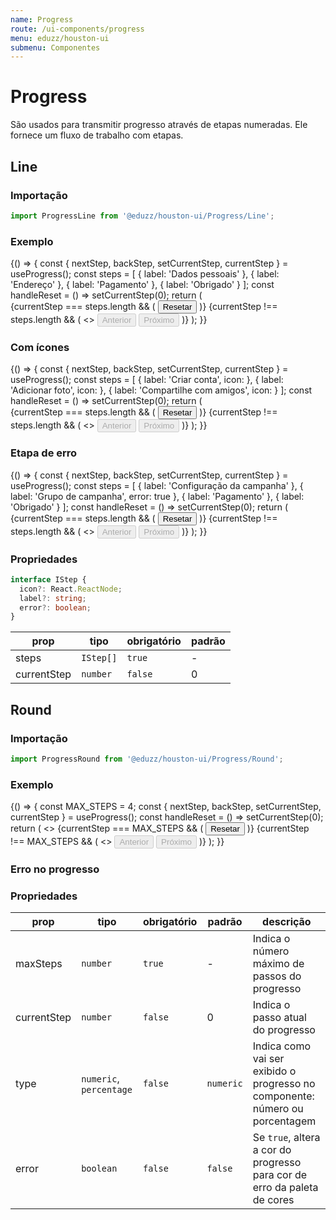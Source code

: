 ```yaml
---
name: Progress
route: /ui-components/progress
menu: eduzz/houston-ui
submenu: Componentes
---
```





# Progress

São usados para transmitir progresso através de etapas numeradas. Ele fornece um fluxo de trabalho com etapas.

## Line

### Importação

```ts
import ProgressLine from '@eduzz/houston-ui/Progress/Line';
```

### Exemplo

<Playground>
  {() => {
    const { nextStep, backStep, setCurrentStep, currentStep } = useProgress();
    const steps = [
      {
        label: 'Dados pessoais'
      },
      {
        label: 'Endereço'
      },
      {
        label: 'Pagamento'
      },
      {
        label: 'Obrigado'
      }
    ];
    const handleReset = () => setCurrentStep(0);
    return (
      <Container>
        <Row>
          <Column xs={12}>
            <ProgressLine steps={steps} currentStep={currentStep} />
          </Column>
        </Row>
        <div style={{ margin: '16px 0' }} />
        <Row>
          {currentStep === steps.length && (
            <Column>
              <Button onClick={handleReset} variant='text'>
                Resetar
              </Button>
            </Column>
          )}
          {currentStep !== steps.length && (
            <>
              <Column>
                <Button onClick={backStep} disabled={currentStep === 0}>
                  Anterior
                </Button>
              </Column>
              <Column>
                <Button onClick={nextStep} disabled={currentStep === steps.length}>
                  Próximo
                </Button>
              </Column>
            </>
          )}
        </Row>
      </Container>
    );
  }}
</Playground>

### Com ícones

<Playground>
  {() => {
    const { nextStep, backStep, setCurrentStep, currentStep } = useProgress();
    const steps = [
      {
        label: 'Criar conta',
        icon: <AccountCircleIcon />
      },
      {
        label: 'Adicionar foto',
        icon: <AddAPhotoIcon />
      },
      {
        label: 'Compartilhe com amigos',
        icon: <LinkIcon />
      }
    ];
    const handleReset = () => setCurrentStep(0);
    return (
      <Container>
        <Row>
          <Column xs={12}>
            <ProgressLine steps={steps} currentStep={currentStep} />
          </Column>
        </Row>
        <div style={{ margin: '16px 0' }} />
        <Row>
          {currentStep === steps.length && (
            <Column>
              <Button onClick={handleReset} variant='text'>
                Resetar
              </Button>
            </Column>
          )}
          {currentStep !== steps.length && (
            <>
              <Column>
                <Button onClick={backStep} disabled={currentStep === 0}>
                  Anterior
                </Button>
              </Column>
              <Column>
                <Button onClick={nextStep} disabled={currentStep === steps.length}>
                  Próximo
                </Button>
              </Column>
            </>
          )}
        </Row>
      </Container>
    );
  }}
</Playground>

### Etapa de erro

<Playground>
  {() => {
    const { nextStep, backStep, setCurrentStep, currentStep } = useProgress();
    const steps = [
      {
        label: 'Configuração da campanha'
      },
      {
        label: 'Grupo de campanha',
        error: true
      },
      {
        label: 'Pagamento'
      },
      {
        label: 'Obrigado'
      }
    ];
    const handleReset = () => setCurrentStep(0);
    return (
      <Container>
        <Row>
          <Column xs={12}>
            <ProgressLine steps={steps} currentStep={currentStep} />
          </Column>
        </Row>
        <div style={{ margin: '16px 0' }} />
        <Row>
          {currentStep === steps.length && (
            <Column>
              <Button onClick={handleReset} variant='text'>
                Resetar
              </Button>
            </Column>
          )}
          {currentStep !== steps.length && (
            <>
              <Column>
                <Button onClick={backStep} disabled={currentStep === 0}>
                  Anterior
                </Button>
              </Column>
              <Column>
                <Button onClick={nextStep} disabled={currentStep === steps.length}>
                  Próximo
                </Button>
              </Column>
            </>
          )}
        </Row>
      </Container>
    );
  }}
</Playground>

### Propriedades

```ts
interface IStep {
  icon?: React.ReactNode;
  label?: string;
  error?: boolean;
}
```

| prop        | tipo      | obrigatório | padrão |
| ----------- | --------- | ----------- | ------ |
| steps       | `IStep[]` | `true`      | -      |
| currentStep | `number`  | `false`     | 0      |

## Round

### Importação

```js
import ProgressRound from '@eduzz/houston-ui/Progress/Round';
```

### Exemplo

<Playground>
  {() => {
    const MAX_STEPS = 4;
    const { nextStep, backStep, setCurrentStep, currentStep } = useProgress();
    const handleReset = () => setCurrentStep(0);
    return (
      <>
        <Row>
          <Column>
            <Box xs={{ padding: '20px 0' }}>
              <ProgressRound maxSteps={MAX_STEPS} currentStep={currentStep} />
            </Box>
          </Column>
          <Column>
            <Box xs={{ padding: '20px 0' }}>
              <ProgressRound type='percentage' maxSteps={MAX_STEPS} currentStep={currentStep} />
            </Box>
          </Column>
        </Row>
        <Row>
          {currentStep === MAX_STEPS && (
            <Column>
              <Button onClick={handleReset} variant='text'>
                Resetar
              </Button>
            </Column>
          )}
          {currentStep !== MAX_STEPS && (
            <>
              <Column>
                <Button onClick={backStep} disabled={currentStep === 0}>
                  Anterior
                </Button>
              </Column>
              <Column>
                <Button onClick={nextStep} disabled={currentStep === MAX_STEPS}>
                  Próximo
                </Button>
              </Column>
            </>
          )}
        </Row>
      </>
    );
  }}
</Playground>

### Erro no progresso

<Playground>
  <Row>
    <Column>
      <Box xs={{ padding: '20px 0' }}>
        <ProgressRound maxSteps={4} currentStep={2} error />
      </Box>
    </Column>
    <Column>
      <Box xs={{ padding: '20px 0' }}>
        <ProgressRound type='percentage' maxSteps={4} currentStep={2} error />
      </Box>
    </Column>
  </Row>
</Playground>

### Propriedades

| prop        | tipo                    | obrigatório | padrão    | descrição                                                                    |
| ----------- | ----------------------- | ----------- | --------- | ---------------------------------------------------------------------------- |
| maxSteps    | `number`                | `true`      | -         | Indica o número máximo de passos do progresso                                |
| currentStep | `number`                | `false`     | 0         | Indica o passo atual do progresso                                            |
| type        | `numeric`, `percentage` | `false`     | `numeric` | Indica como vai ser exibido o progresso no componente: número ou porcentagem |
| error       | `boolean`               | `false`     | `false`   | Se `true`, altera a cor do progresso para cor de erro da paleta de cores     |
